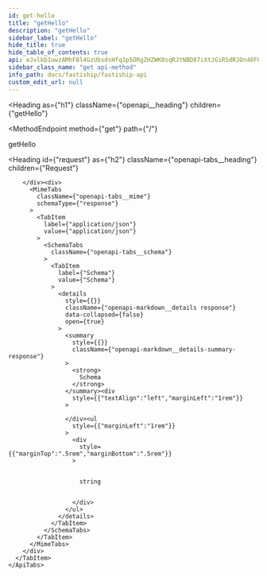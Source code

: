 ```yaml
---
id: get-hello
title: "getHello"
description: "getHello"
sidebar_label: "getHello"
hide_title: true
hide_table_of_contents: true
api: eJxlkb1uwzAMhF8l4GzUbsdsHfq3p5ORgZHZWK0sqRJtNBD87iXtJGiRSdRJOn48FQiRErIN/q2DLRyJX8m5ABVETDgQU8qwbfcVJMox+EyyLfDQNLqY4Jk8a4kxOmsWp/ozB69aNj0NqBWfIol95mT9EeZ5rqCjbJKN+kBO4Fb6wyIcfTjzLWjcy6aWMlOaVsQCY3KLOgut9R/hQohGCW9bVsCWnXI9Y2abexs3GK3oarleur9rQF7GkHnAZSgvqawkmwveP9/rsEw/XEeH1qvDAlfO6C2AMPZiqnUpB8z0ntw8q/w9UjqtmU+YLB4Usd2LR0/YUVpm/SK5Ao/GUNREJnSj9rz5Bc3imt7L005y/gWdaqfo
sidebar_class_name: "get api-method"
info_path: docs/fastiship/fastiship-api
custom_edit_url: null
---
```



<Heading
  as={"h1"}
  className={"openapi__heading"}
  children={"getHello"}
>
</Heading>

<MethodEndpoint
  method={"get"}
  path={"/"}
>
  
</MethodEndpoint>



getHello

<Heading
  id={"request"}
  as={"h2"}
  className={"openapi-tabs__heading"}
  children={"Request"}
>
</Heading>

<div>
  <div>
    <ApiTabs
      label={undefined}
      id={undefined}
    >
      <TabItem
        label={"200"}
        value={"200"}
      >
        <div>
          
          
          
          
          
        </div><div>
          <MimeTabs
            className={"openapi-tabs__mime"}
            schemaType={"response"}
          >
            <TabItem
              label={"application/json"}
              value={"application/json"}
            >
              <SchemaTabs
                className={"openapi-tabs__schema"}
              >
                <TabItem
                  label={"Schema"}
                  value={"Schema"}
                >
                  <details
                    style={{}}
                    className={"openapi-markdown__details response"}
                    data-collapsed={false}
                    open={true}
                  >
                    <summary
                      style={{}}
                      className={"openapi-markdown__details-summary-response"}
                    >
                      <strong>
                        Schema
                      </strong>
                    </summary><div
                      style={{"textAlign":"left","marginLeft":"1rem"}}
                    >
                      
                    </div><ul
                      style={{"marginLeft":"1rem"}}
                    >
                      <div
                        style={{"marginTop":".5rem","marginBottom":".5rem"}}
                      >
                        
                        
                        string
                        
                        
                      </div>
                    </ul>
                  </details>
                </TabItem>
              </SchemaTabs>
            </TabItem>
          </MimeTabs>
        </div>
      </TabItem>
    </ApiTabs>
  </div>
</div>
      